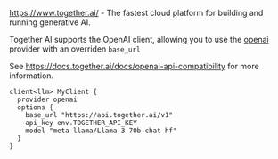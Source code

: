 

https://www.together.ai/ - The fastest cloud platform for building and running generative AI.

Together AI supports the OpenAI client, allowing you to use the [openai](/docs/snippets/clients/providers/openai) provider with an overriden `base_url`

See https://docs.together.ai/docs/openai-api-compatibility for more information.

```baml BAML
client<llm> MyClient {
  provider openai
  options {
    base_url "https://api.together.ai/v1"
    api_key env.TOGETHER_API_KEY
    model "meta-llama/Llama-3-70b-chat-hf"
  }
}
```
